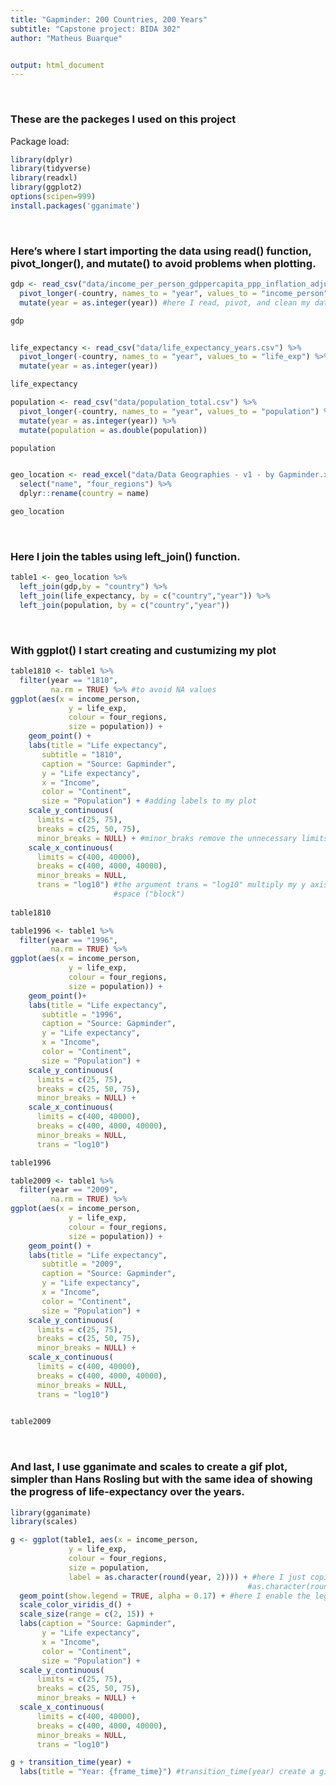 ```yaml
---
title: "Gapminder: 200 Countries, 200 Years"
subtitle: "Capstone project: BIDA 302"
author: "Matheus Buarque"


output: html_document
---
```



$~$
$~$
$~$


### These are the packeges I used on this project

Package load:

```r

library(dplyr)
library(tidyverse)
library(readxl)
library(ggplot2)
options(scipen=999)
install.packages('gganimate')


```

$~$

### Here's where I start importing the data using read() function, pivot_longer(), and mutate() to avoid problems when plotting.

```r
gdp <- read_csv("data/income_per_person_gdppercapita_ppp_inflation_adjusted.csv") %>% 
  pivot_longer(-country, names_to = "year", values_to = "income_person") %>% 
  mutate(year = as.integer(year)) #here I read, pivot, and clean my data at once assignt it to gdp (income)

gdp


life_expectancy <- read_csv("data/life_expectancy_years.csv") %>% 
  pivot_longer(-country, names_to = "year", values_to = "life_exp") %>% 
  mutate(year = as.integer(year))

life_expectancy

population <- read_csv("data/population_total.csv") %>% 
  pivot_longer(-country, names_to = "year", values_to = "population") %>% 
  mutate(year = as.integer(year)) %>% 
  mutate(population = as.double(population))

population


geo_location <- read_excel("data/Data Geographies - v1 - by Gapminder.xlsx", sheet = "list-of-countries-etc") %>% 
  select("name", "four_regions") %>% 
  dplyr::rename(country = name)

geo_location


```

$~$
$~$
$~$


### Here I join the tables using left_join() function.

```r

table1 <- geo_location %>% 
  left_join(gdp,by = "country") %>% 
  left_join(life_expectancy, by = c("country","year")) %>% 
  left_join(population, by = c("country","year"))

```

$~$
$~$
$~$

### With ggplot() I start creating and custumizing my plot

```r

table1810 <- table1 %>% 
  filter(year == "1810",
         na.rm = TRUE) %>% #to avoid NA values
ggplot(aes(x = income_person, 
             y = life_exp, 
             colour = four_regions,
             size = population)) +
    geom_point() +
    labs(title = "Life expectancy",
       subtitle = "1810",
       caption = "Source: Gapminder",
       y = "Life expectancy",
       x = "Income",
       color = "Continent",
       size = "Population") + #adding labels to my plot
    scale_y_continuous(
      limits = c(25, 75),
      breaks = c(25, 50, 75),
      minor_breaks = NULL) + #minor_braks remove the unnecessary limits on my scale
    scale_x_continuous(
      limits = c(400, 40000),
      breaks = c(400, 4000, 40000),
      minor_breaks = NULL,
      trans = "log10") #the argument trans = "log10" multiply my y axis by 10 (400, 4000, 40000), giving them the
                       #space ("block")
  
table1810

table1996 <- table1 %>% 
  filter(year == "1996",
         na.rm = TRUE) %>% 
ggplot(aes(x = income_person, 
             y = life_exp, 
             colour = four_regions,
             size = population)) +
    geom_point()+
    labs(title = "Life expectancy",
       subtitle = "1996",
       caption = "Source: Gapminder",
       y = "Life expectancy",
       x = "Income",
       color = "Continent",
       size = "Population") +
    scale_y_continuous(
      limits = c(25, 75),
      breaks = c(25, 50, 75),
      minor_breaks = NULL) +
    scale_x_continuous(
      limits = c(400, 40000),
      breaks = c(400, 4000, 40000),
      minor_breaks = NULL,
      trans = "log10")

table1996

table2009 <- table1 %>% 
  filter(year == "2009",
         na.rm = TRUE) %>%  
ggplot(aes(x = income_person, 
             y = life_exp, 
             colour = four_regions,
             size = population)) +
    geom_point() +
    labs(title = "Life expectancy",
       subtitle = "2009",
       caption = "Source: Gapminder",
       y = "Life expectancy",
       x = "Income",
       color = "Continent",
       size = "Population") +
    scale_y_continuous(
      limits = c(25, 75),
      breaks = c(25, 50, 75),
      minor_breaks = NULL) +
    scale_x_continuous(
      limits = c(400, 40000),
      breaks = c(400, 4000, 40000),
      minor_breaks = NULL,
      trans = "log10")
  

table2009


```

$~$
$~$

### And last, I use gganimate and scales to create a gif plot, simpler than Hans Rosling but with the same idea of showing the progress of life-expectancy over the years.

```r
library(gganimate)
library(scales)

g <- ggplot(table1, aes(x = income_person, 
             y = life_exp, 
             colour = four_regions,
             size = population,
             label = as.character(round(year, 2)))) + #here I just copied the labels, but used
                                                     #as.character(round(year, 2)) to hide decimals in my title
  geom_point(show.legend = TRUE, alpha = 0.17) + #here I enable the legends
  scale_color_viridis_d() +
  scale_size(range = c(2, 15)) +
  labs(caption = "Source: Gapminder",
       y = "Life expectancy",
       x = "Income",
       color = "Continent",
       size = "Population") +
  scale_y_continuous(
      limits = c(25, 75),
      breaks = c(25, 50, 75),
      minor_breaks = NULL) +
  scale_x_continuous(
      limits = c(400, 40000),
      breaks = c(400, 4000, 40000),
      minor_breaks = NULL,
      trans = "log10")

g + transition_time(year) +
  labs(title = "Year: {frame_time}") #transition_time(year) create a gif animation, layer over layer according to year



```
